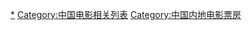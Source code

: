 [[Category:電影票房冠軍列表|*]]
[[Category:中国电影相关列表|Category:中国电影相关列表]]
[[Category:中国内地电影票房|Category:中国内地电影票房]]